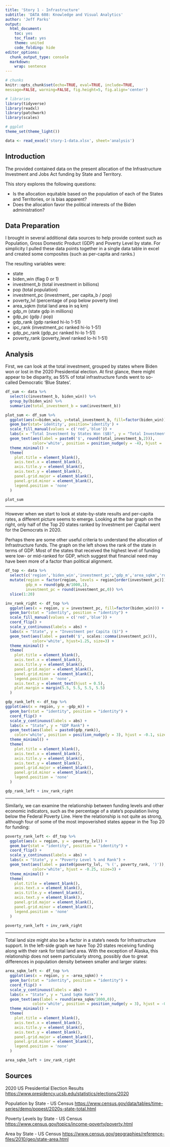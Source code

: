 ```yaml
---
title: 'Story 1 - Infrastructure'
subtitle: 'DATA 608: Knowledge and Visual Analytics'
author: 'Jeff Parks'
output:
  html_document:
    toc: yes
    toc_float: yes
    theme: united
    code_folding: hide
editor_options:
  chunk_output_type: console
  markdown: 
    wrap: sentence
---
```


```r
# chunks
knitr::opts_chunk$set(echo=TRUE, eval=TRUE, include=TRUE, 
message=FALSE, warning=FALSE, fig.height=5, fig.align='center')

# libraries
library(tidyverse)
library(readxl)
library(patchwork)
library(scales)

# ggplot
theme_set(theme_light())
```

```r
data <- read_excel('story-1-data.xlsx', sheet='analysis')
```

## Introduction

The provided contained data on the present allocation of the Infrastructure Investment and Jobs Act funding by State and Territory.

This story explores the following questions:

-   Is the allocation equitable based on the population of each of the States and Territories, or is bias apparent?
-   Does the allocation favor the political interests of the Biden administration?

## Data Preparation

I brought in several additional data sources to help provide context such as Population, Gross Domestic Product (GDP) and Poverty Level by state.
For simplicity I pulled these data points together in a single data table in excel and created some composites (such as per-capita and ranks.)

The resulting variables were:

-   state
-   biden_win (flag 0 or 1)
-   investment_b (total investment in billions)
-   pop (total population)
-   investment_pc (investment\_ per capita_b / pop)
-   poverty_lvl (percentage of pop below poverty line)
-   area_sqkm (total land area in sq km)
-   gdp_m (state gdp in millions)
-   gdp_pc (gdp / pop)
-   gdp_rank (gdp ranked hi-lo 1-51)
-   ipc_rank (investment_pc ranked hi-lo 1-51)
-   gdp_pc_rank (gdp_pc ranked hi-lo 1-51)
-   poverty_rank (poverty_level ranked lo-hi 1-51)

## Analysis

First, we can look at the total investment, grouped by states where Biden won or lost in the 2020 Presidential election.
At first glance, there might appear to be disparity, as 55% of total infrastructure funds went to so-called Democratic 'Blue States'.

```r
df_sum <- data %>%
  select(c(investment_b, biden_win)) %>%
  group_by(biden_win) %>%
  summarize(total_investment_b = sum(investment_b))

plot_sum <- df_sum %>%
  ggplot(aes(x=biden_win, y=total_investment_b, fill=factor(biden_win))) +
  geom_bar(stat='identity', position='identity') +
  scale_fill_manual(values = c('red','blue')) +
  labs(x = "Total Investment by States Won ($B)", y = "Total Investment ($B)") +
  geom_text(aes(label = paste0('$', round(total_investment_b,2))),
            color='white', position = position_nudge(y = -4), hjust = .5, size=6) +
  theme_minimal() +
  theme(
    plot.title = element_blank(),
    axis.text.x = element_blank(),
    axis.title.y = element_blank(),
    axis.text.y = element_blank(),
    panel.grid.major = element_blank(),
    panel.grid.minor = element_blank(),
    legend.position = 'none'
  )

plot_sum
```

------------------------------------------------------------------------

However when we start to look at state-by-state results and per-capita rates, a different picture seems to emerge.
Looking at the bar graph on the right, only half of the Top 20 states ranked by Investment per Capital went for the Democrats in 2020.

Perhaps there are some other useful criteria to understand the allocation of Infrastructure funds.
The graph on the left shows the rank of the state in terms of GDP.
Most of the states that received the highest level of funding were low- or mid-ranked for GDP, which suggest that financial need may have been more of a factor than political alignment.

```r
df_top <- data %>%
  select(c('region','biden_win','investment_pc','gdp_m','area_sqkm','road_miles','gdp_rank', 'poverty_lvl', 'poverty_rank')) %>%
  mutate(region = factor(region, levels = region[order(investment_pc)]),
         gdp_m = round(gdp_m/1000,1),
         investment_pc = round(investment_pc,0)) %>%
  slice(1:20)

inv_rank_right <- df_top %>%
  ggplot(aes(x = region, y = investment_pc, fill=factor(biden_win))) +
  geom_bar(stat = "identity", position = "identity") +
  scale_fill_manual(values = c('red','blue')) +
  coord_flip() +
  scale_y_continuous(labels = abs) +
  labs(x = "State", y = "Investment per Capita ($)") +
  geom_text(aes(label = paste0('$', scales::comma(investment_pc))),
            color='white', hjust=1.25, size=3) +
  theme_minimal() +
  theme(
    plot.title = element_blank(),
    axis.text.x = element_blank(),
    axis.title.y = element_blank(),
    panel.grid.major = element_blank(),
    panel.grid.minor = element_blank(),
    legend.position = 'none',
    axis.text.y = element_text(hjust = 0.5),
    plot.margin = margin(5.5, 5.5, 5.5, 5.5)
  )

gdp_rank_left <- df_top %>%
ggplot(aes(x = region, y = -gdp_m)) +
  geom_bar(stat = "identity", position = "identity") +
  coord_flip() +
  scale_y_continuous(labels = abs) +
  labs(x = "State", y = "GDP Rank") +
  geom_text(aes(label = paste0(gdp_rank)),
    color='white', position = position_nudge(y = 3), hjust = -0.1, size=3) +
  theme_minimal() +
  theme(
    plot.title = element_blank(),
    axis.text.x = element_blank(),
    axis.title.y = element_blank(),
    axis.text.y = element_blank(),
    panel.grid.major = element_blank(),
    panel.grid.minor = element_blank(),
    legend.position = 'none'
  )

gdp_rank_left + inv_rank_right
```

------------------------------------------------------------------------

Similarly, we can examine the relationship between funding levels and other economic indicators, such as the percentage of a state's population living below the Federal Poverty Line.
Here the relationship is not quite as strong, although four of some of the most impoverished states appear in the Top 20 for funding:

```r
poverty_rank_left <- df_top %>%
  ggplot(aes(x = region, y = -poverty_lvl)) +
  geom_bar(stat = "identity", position = "identity") +
  coord_flip() +
  scale_y_continuous(labels = abs) +
  labs(x = "State", y = "Poverty Level % and Rank") +
  geom_text(aes(label = paste0(poverty_lvl, '% (', poverty_rank, ')')),
            color='white', hjust = -0.25, size=3) +
  theme_minimal() +
  theme(
    plot.title = element_blank(),
    axis.text.x = element_blank(),
    axis.title.y = element_blank(),
    axis.text.y = element_blank(),
    panel.grid.major = element_blank(),
    panel.grid.minor = element_blank(),
    legend.position = 'none'
  )
  
poverty_rank_left + inv_rank_right
```

------------------------------------------------------------------------

Total land size might also be a factor in a state's needs for Infrastructure support.
In the left-side graph we have Top 20 states receiving funding along with their rank for total land area.
With the exception of Alaska, this relationship does not seem particularly strong, possibly due to great differences in population density between smaller and larger states:

```r
area_sqkm_left <- df_top %>%
  ggplot(aes(x = region, y = -area_sqkm)) +
  geom_bar(stat = "identity", position = "identity") +
  coord_flip() +
  scale_y_continuous(labels = abs) +
  labs(x = "State", y = "Land SqKm Rank") +
  geom_text(aes(label = round(area_sqkm/1000,0)),
            color='white', position = position_nudge(y = 3), hjust = -0.25, size=3) +
  theme_minimal() +
  theme(
    plot.title = element_blank(),
    axis.text.x = element_blank(),
    axis.title.y = element_blank(),
    axis.text.y = element_blank(),
    panel.grid.major = element_blank(),
    panel.grid.minor = element_blank(),
    legend.position = 'none'
  )

area_sqkm_left + inv_rank_right
```

## Sources

2020 US Presidential Election Results <https://www.presidency.ucsb.edu/statistics/elections/2020>

Population by State - US Census <https://www.census.gov/data/tables/time-series/demo/popest/2020s-state-total.html>

Poverty Levels by State - US Census <https://www.census.gov/topics/income-poverty/poverty.html>

Area by State - US Census <https://www.census.gov/geographies/reference-files/2010/geo/state-area.html>
